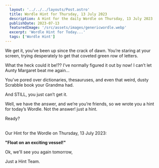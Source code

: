 ```yaml
---
  layout: '../../../layouts/Post.astro'
  title: Wordle Hint for Thursday, 13 July 2023
  description: A Hint for the daily Wordle on Thursday, 13 July 2023
  publishDate: 2023-07-13
  featuredImage: '/src/assets/images/genericwordle.webp'
  excerpt: 'Wordle Hint for Today...'
  tags: ['Wordle Hint']
---
```


  We get it, you’ve been up since the crack of dawn. You’re staring at your screen, trying desperately to get that coveted green row of letters. 

  What the heck could it be!??
  I’ve normally figured it out by now!
  I can’t let Aunty Margaret beat me again… 

  You’ve pored over dictionaries, thesauruses, and even that weird, dusty Scrabble book your Grandma had.

  And STILL, you just can’t get it. 

  Well, we have the answer, and we’re you’re friends, so we wrote you a hint for today’s Wordle.
  Not the answer! just a hint. 

  Ready?<br /><br />

  Our Hint for the Wordle on Thursday, 13 July 2023:

  **"Float on an exciting vessel!"**

  Ok, we'll see you again tomorrow, 

  Just a Hint Team.
  